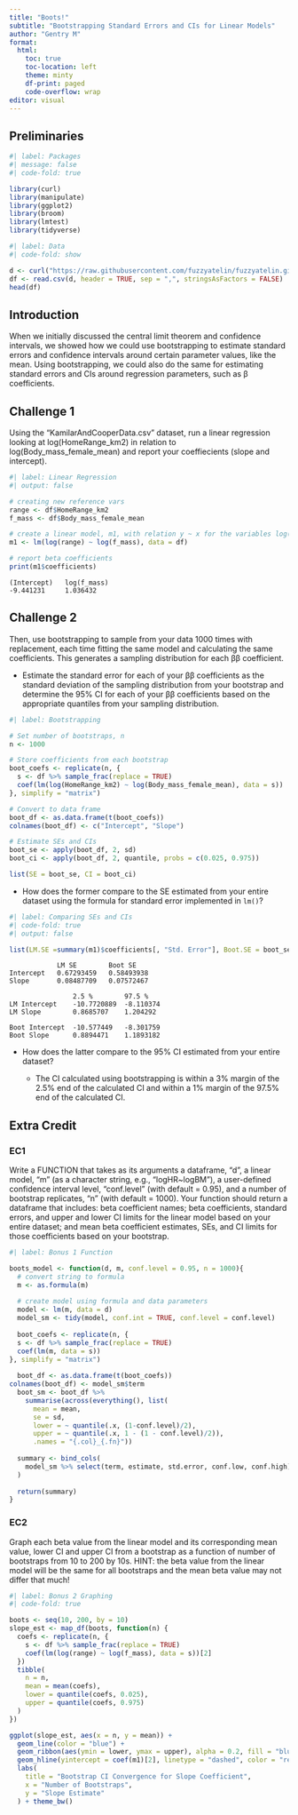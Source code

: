 ```yaml
---
title: "Boots!"
subtitle: "Bootstrapping Standard Errors and CIs for Linear Models"
author: "Gentry M"
format: 
  html:
    toc: true
    toc-location: left
    theme: minty
    df-print: paged
    code-overflow: wrap
editor: visual
---
```


## Preliminaries

```r
#| label: Packages
#| message: false
#| code-fold: true

library(curl)
library(manipulate)
library(ggplot2)
library(broom)
library(lmtest)
library(tidyverse)
```

```r
#| label: Data
#| code-fold: show

d <- curl("https://raw.githubusercontent.com/fuzzyatelin/fuzzyatelin.github.io/refs/heads/master/AN588_Spring25/KamilarAndCooperData.csv")
df <- read.csv(d, header = TRUE, sep = ",", stringsAsFactors = FALSE)
head(df)
```

## Introduction

When we initially discussed the central limit theorem and confidence intervals, we showed how we could use bootstrapping to estimate standard errors and confidence intervals around certain parameter values, like the mean. Using bootstrapping, we could also do the same for estimating standard errors and CIs around regression parameters, such as β coefficients.

## Challenge 1

Using the “KamilarAndCooperData.csv” dataset, run a linear regression looking at log(HomeRange_km2) in relation to log(Body_mass_female_mean) and report your coeffiecients (slope and intercept).

```r
#| label: Linear Regression
#| output: false

# creating new reference vars
range <- df$HomeRange_km2
f_mass <- df$Body_mass_female_mean

# create a linear model, m1, with relation y ~ x for the variables log(HomeRange_km2) and log(Body_mass_female_mean)
m1 <- lm(log(range) ~ log(f_mass), data = df)

# report beta coefficients
print(m1$coefficients)
```

```         
(Intercept)   log(f_mass)    
-9.441231     1.036432 
```

## Challenge 2

Then, use bootstrapping to sample from your data 1000 times with replacement, each time fitting the same model and calculating the same coefficients. This generates a sampling distribution for each ββ coefficient.

-   Estimate the standard error for each of your ββ coefficients as the standard deviation of the sampling distribution from your bootstrap and determine the 95% CI for each of your ββ coefficients based on the appropriate quantiles from your sampling distribution.

```r
#| label: Bootstrapping

# Set number of bootstraps, n
n <- 1000

# Store coefficients from each bootstrap
boot_coefs <- replicate(n, {
  s <- df %>% sample_frac(replace = TRUE)
  coef(lm(log(HomeRange_km2) ~ log(Body_mass_female_mean), data = s))
}, simplify = "matrix")

# Convert to data frame
boot_df <- as.data.frame(t(boot_coefs))
colnames(boot_df) <- c("Intercept", "Slope")

# Estimate SEs and CIs
boot_se <- apply(boot_df, 2, sd)
boot_ci <- apply(boot_df, 2, quantile, probs = c(0.025, 0.975))

list(SE = boot_se, CI = boot_ci)
```

-   How does the former compare to the SE estimated from your entire dataset using the formula for standard error implemented in `lm()`?

```r
#| label: Comparing SEs and CIs
#| code-fold: true
#| output: false

list(LM.SE =summary(m1)$coefficients[, "Std. Error"], Boot.SE = boot_se); list(LM.CI = confint(m1), Boot.CI = boot_ci)
```

```         
            LM SE        Boot SE  
Intercept   0.67293459   0.58493938   
Slope       0.08487709   0.07572467
```

```         
                2.5 %        97.5 %
LM Intercept    -10.7720889  -8.110374
LM Slope        0.8685707    1.204292 

Boot Intercept  -10.577449   -8.301759
Boot Slope      0.8894471    1.1893182
```

-   How does the latter compare to the 95% CI estimated from your entire dataset?

    -   The CI calculated using bootstrapping is within a 3% margin of the 2.5% end of the calculated CI and within a 1% margin of the 97.5% end of the calculated CI.

## Extra Credit

### EC1

Write a FUNCTION that takes as its arguments a dataframe, “d”, a linear model, “m” (as a character string, e.g., “logHR\~logBM”), a user-defined confidence interval level, “conf.level” (with default = 0.95), and a number of bootstrap replicates, “n” (with default = 1000). Your function should return a dataframe that includes: beta coefficient names; beta coefficients, standard errors, and upper and lower CI limits for the linear model based on your entire dataset; and mean beta coefficient estimates, SEs, and CI limits for those coefficients based on your bootstrap.

```r
#| label: Bonus 1 Function

boots_model <- function(d, m, conf.level = 0.95, n = 1000){
  # convert string to formula
  m <- as.formula(m)
  
  # create model using formula and data parameters
  model <- lm(m, data = d)
  model_sm <- tidy(model, conf.int = TRUE, conf.level = conf.level)
  
  boot_coefs <- replicate(n, {
  s <- df %>% sample_frac(replace = TRUE)
  coef(lm(m, data = s))
}, simplify = "matrix")
  
  boot_df <- as.data.frame(t(boot_coefs))
colnames(boot_df) <- model_sm$term
  boot_sm <- boot_df %>% 
    summarise(across(everything(), list(
      mean = mean,
      se = sd, 
      lower = ~ quantile(.x, (1-conf.level)/2),
      upper = ~ quantile(.x, 1 - (1 - conf.level)/2)),
      .names = "{.col}_{.fn}"))
  
  summary <- bind_cols(
    model_sm %>% select(term, estimate, std.error, conf.low, conf.high), boot_sm
  )
  
  return(summary)
}
```

### EC2

Graph each beta value from the linear model and its corresponding mean value, lower CI and upper CI from a bootstrap as a function of number of bootstraps from 10 to 200 by 10s. HINT: the beta value from the linear model will be the same for all bootstraps and the mean beta value may not differ that much!

```r
#| label: Bonus 2 Graphing
#| code-fold: true

boots <- seq(10, 200, by = 10)
slope_est <- map_df(boots, function(n) {
  coefs <- replicate(n, {
    s <- df %>% sample_frac(replace = TRUE)
    coef(lm(log(range) ~ log(f_mass), data = s))[2]
  })
  tibble(
    n = n,
    mean = mean(coefs),
    lower = quantile(coefs, 0.025),
    upper = quantile(coefs, 0.975)
  )
})

ggplot(slope_est, aes(x = n, y = mean)) +
  geom_line(color = "blue") +
  geom_ribbon(aes(ymin = lower, ymax = upper), alpha = 0.2, fill = "blue") +
  geom_hline(yintercept = coef(m1)[2], linetype = "dashed", color = "red") + 
  labs(
    title = "Bootstrap CI Convergence for Slope Coefficient",
    x = "Number of Bootstraps",
    y = "Slope Estimate"
  ) + theme_bw()
```
